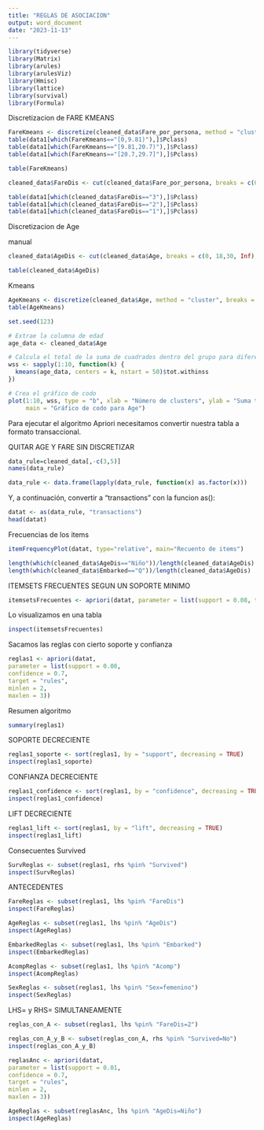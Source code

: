 ---
title: "REGLAS DE ASOCIACION"
output: word_document
date: "2023-11-13"
---

```{r}
library(tidyverse)
library(Matrix)
library(arules)
library(arulesViz)
library(Hmisc)
library(lattice)
library(survival)
library(Formula)
```

Discretizacion de FARE KMEANS




```{r}
FareKmeans <- discretize(cleaned_data$Fare_por_persona, method = "cluster", breaks = 3)
table(data1[which(FareKmeans=="[0,9.81)"),]$Pclass)
table(data1[which(FareKmeans=="[9.81,20.7)"),]$Pclass)
table(data1[which(FareKmeans=="[20.7,29.7]"),]$Pclass)

table(FareKmeans)
```



```{r}
cleaned_data$FareDis <- cut(cleaned_data$Fare_por_persona, breaks = c(0, 9.9, 20.7, Inf), right = FALSE, labels = c("3", "2", "1"))

table(data1[which(cleaned_data$FareDis=="3"),]$Pclass)
table(data1[which(cleaned_data$FareDis=="2"),]$Pclass)
table(data1[which(cleaned_data$FareDis=="1"),]$Pclass)
```


Discretizacion de Age


manual

```{r}
cleaned_data$AgeDis <- cut(cleaned_data$Age, breaks = c(0, 18,30, Inf), right = FALSE, labels = c("Niño", "Joven", "Adulto"))

table(cleaned_data$AgeDis)

```



Kmeans

```{r}

AgeKmeans <- discretize(cleaned_data$Age, method = "cluster", breaks = 2)
table(AgeKmeans)

```


```{r}
set.seed(123)

# Extrae la columna de edad
age_data <- cleaned_data$Age

# Calcula el total de la suma de cuadrados dentro del grupo para diferentes números de clusters
wss <- sapply(1:10, function(k) {
  kmeans(age_data, centers = k, nstart = 50)$tot.withinss
})

# Crea el gráfico de codo
plot(1:10, wss, type = "b", xlab = "Número de clusters", ylab = "Suma total de cuadrados dentro del grupo",
     main = "Gráfico de codo para Age")
```




Para ejecutar el algoritmo Apriori necesitamos convertir nuestra tabla a formato transaccional.

QUITAR AGE Y FARE SIN DISCRETIZAR

```{r}
data_rule=cleaned_data[,-c(3,5)]
names(data_rule)
```


```{r}
data_rule <- data.frame(lapply(data_rule, function(x) as.factor(x)))
```

Y, a continuación, convertir a “transactions” con la funcion as():


```{r}
datat <- as(data_rule, "transactions")
head(datat)

```


Frecuencias de los items

```{r}
itemFrequencyPlot(datat, type="relative", main="Recuento de items")

```

```{r}
length(which(cleaned_data$AgeDis=="Niño"))/length(cleaned_data$AgeDis)
length(which(cleaned_data$Embarked=="Q"))/length(cleaned_data$AgeDis)

```





ITEMSETS FRECUENTES SEGUN UN SOPORTE MINIMO
```{r, include=FALSE}
itemsetsFrecuentes <- apriori(datat, parameter = list(support = 0.08, target = "frequent itemsets"))
```

Lo visualizamos en una tabla 
```{r,include=FALSE}
inspect(itemsetsFrecuentes)

```

Sacamos las reglas con cierto soporte y confianza

```{r, include=FALSE}
reglas1 <- apriori(datat,
parameter = list(support = 0.08,
confidence = 0.7,
target = "rules",
minlen = 2,
maxlen = 3))

```


Resumen algoritmo
```{r}
summary(reglas1)
```


SOPORTE DECRECIENTE

```{r,include=FALSE}
reglas1_soporte <- sort(reglas1, by = "support", decreasing = TRUE)
inspect(reglas1_soporte)
```


CONFIANZA DECRECIENTE

```{r,include=FALSE}
reglas1_confidence <- sort(reglas1, by = "confidence", decreasing = TRUE)
inspect(reglas1_confidence)

```


LIFT DECRECIENTE

```{r,include=FALSE}
reglas1_lift <- sort(reglas1, by = "lift", decreasing = TRUE)
inspect(reglas1_lift)

```



Consecuentes Survived


```{r,include=FALSE}
SurvReglas <- subset(reglas1, rhs %pin% "Survived")
inspect(SurvReglas)
```



ANTECEDENTES

```{r,include=FALSE}
FareReglas <- subset(reglas1, lhs %pin% "FareDis")
inspect(FareReglas)
```


```{r,include=FALSE}
AgeReglas <- subset(reglas1, lhs %pin% "AgeDis")
inspect(AgeReglas)
```

```{r,include=FALSE}
EmbarkedReglas <- subset(reglas1, lhs %pin% "Embarked")
inspect(EmbarkedReglas)
```

```{r,include=FALSE}
AcompReglas <- subset(reglas1, lhs %pin% "Acomp")
inspect(AcompReglas)
```

```{r,include=FALSE}
SexReglas <- subset(reglas1, lhs %pin% "Sex=femenino")
inspect(SexReglas)
```


LHS= y RHS=  SIMULTANEAMENTE

```{r,include=FALSE}
reglas_con_A <- subset(reglas1, lhs %pin% "FareDis=2")

reglas_con_A_y_B <- subset(reglas_con_A, rhs %pin% "Survived=No")
inspect(reglas_con_A_y_B)
````


```{r,include=FALSE}
reglasAnc <- apriori(datat,
parameter = list(support = 0.01,
confidence = 0.7,
target = "rules",
minlen = 2,
maxlen = 3))

AgeReglas <- subset(reglasAnc, lhs %pin% "AgeDis=Niño")
inspect(AgeReglas)
```



